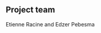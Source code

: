 ## Project team
<!-- 
Who are the people responsible for actually delivering the project if the proposal gets accepted and are already signed up and rearing to go?
-->
Etienne Racine and Edzer Pebesma

